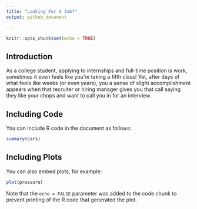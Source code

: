 ```yaml
---
title: "Looking For A Job?"
output: github_document

---
```


```r
knitr::opts_chunk$set(echo = TRUE)
```

## Introduction

As a college student, applying to internships and full-time position is work, sometimes it even feels like you're taking a fifth class! Yet, after days of what feels like weeks (or even years), you a sense of slight accomplishment appears when that recruiter or hiring manager gives you that call saying they like your chops and want to call you in for an interview.

## Including Code

You can include R code in the document as follows:

```r
summary(cars)
```

## Including Plots

You can also embed plots, for example:

```r
plot(pressure)
```

Note that the `echo = FALSE` parameter was added to the code chunk to prevent printing of the R code that generated the plot.
